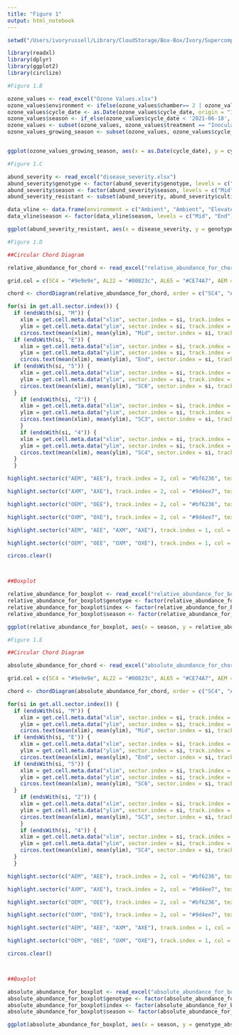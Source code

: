 ```yaml
---
title: "Figure 1"
output: html_notebook
---
```


```r
setwd("/Users/ivoryrussell/Library/CloudStorage/Box-Box/Ivory/Supercomputer/Github/Figure 1")
```

```r
library(readxl)
library(dplyr)
library(ggplot2)
library(circlize)
```


```r
#Figure 1.B 

ozone_values <- read_excel("Ozone Values.xlsx")
ozone_values$environment <- ifelse(ozone_values$chamber== 2 | ozone_values$chamber== 3 | ozone_values$chamber== 6 | ozone_values$chamber== 7 | ozone_values$chamber== 10 | ozone_values$chamber== 11,"Elevated Ozone", "Ambient")
ozone_values$cycle_date <- as.Date(ozone_values$cycle_date, origin = "1899-12-30")
ozone_values$season <- if_else(ozone_values$cycle_date < '2021-06-18', "Mid", "End")
ozone_values <- subset(ozone_values, ozone_values$treatment == "Inoculated")
ozone_values_growing_season <- subset(ozone_values, ozone_values$cycle_date < '2021-07-29')


ggplot(ozone_values_growing_season, aes(x = as.Date(cycle_date), y = cycle_o3_ave, color = environment)) + geom_point(size = 0.1) + geom_smooth(method = "lm", se = FALSE) + scale_color_manual(values = c("Ambient" = "lightskyblue", "Elevated Ozone" = "red2")) + xlab("") + ylab("Ozone (O3) Concentration (ppm)") + geom_hline(yintercept=40, linetype='dotted') + labs(color ="Environment")
```

```r
#Figure 1.C

abund_severity <- read_excel("disease_severity.xlsx")
abund_severity$genotype <- factor(abund_severity$genotype, levels = c("AL65", "AL22", "SC4"))
abund_severity$season <- factor(abund_severity$season, levels = c("Mid", "End"))
abund_severity_resistant <- subset(abund_severity, abund_severity$cultivar == "Resistant")

data_vline <- data.frame(environment = c("Ambient", "Ambient", "Elevated", "Elevated"), vline = c(0.291, 0.375, 2.125, 12.614), season = c("End", "Mid", "End", "Mid"))
data_vline$season <- factor(data_vline$season, levels = c("Mid", "End"))

ggplot(abund_severity_resistant, aes(x = disease_severity, y = genotype_absolute_abundance, color = genotype, shape = season)) + geom_point()  + scale_color_manual(values = c("#CE74A7", "#00823c", "#9e9e9e")) + scale_shape_manual(values = c(1, 2)) + facet_grid(environment~cultivar) + theme_bw() + geom_vline(data = data_vline, aes(xintercept = vline, linetype = season), size = 0.2) + scale_linetype_manual(values = c(4, 1)) + xlab("Disease Severity") + ylab("Genotype Absolute Abundance") + labs(shape = "Season") + labs(linetype = "Season") + labs(color = "Genotype")
```

```r
#Figure 1.D

##Circular Chord Diagram

relative_abundance_for_chord <- read_excel("relative_abundance_for_chord.xlsx")

grid.col = c(SC4 = "#9e9e9e", AL22 = "#00823c", AL65 = "#CE74A7", AEM = "#4169E1", AEE = "#FFA500", AXM = "#4169E1", AXE = "#FFA500", OEM = "#4169E1", OEE = "#FFA500", OXM = "#4169E1", OXE = "#FFA500")

chord <- chordDiagram(relative_abundance_for_chord, order = c("SC4", "AL22", "AL65", "AEM", "AEE", "AXM", "AXE", "OEM", "OEE", "OXM", "OXE"), small.gap = 5, big.gap = 10, grid.col = grid.col, row.col = c("#FF000080", "#00FF0010", "#0000FF10"), annotationTrack = c("grid"), preAllocateTracks = list(list(tAbundanceck.height = 0.1), list(track.height = 0.1)), annotationTrackHeight = mm_h(3))

for(si in get.all.sector.index()) {
  if (endsWith(si, "M")) {
    xlim = get.cell.meta.data("xlim", sector.index = si, track.index = 1)
    ylim = get.cell.meta.data("ylim", sector.index = si, track.index = 1)
    circos.text(mean(xlim), mean(ylim), "Mid", sector.index = si, track.index = 3, facing = "bending.inside", niceFacing = TRUE, col = "black", cex = 0.9)}
  if (endsWith(si, "E")) {
    xlim = get.cell.meta.data("xlim", sector.index = si, track.index = 1)
    ylim = get.cell.meta.data("ylim", sector.index = si, track.index = 1)
    circos.text(mean(xlim), mean(ylim), "End", sector.index = si, track.index = 3, facing = "bending.inside", niceFacing = TRUE, col = "black", cex = 0.9)}
  if (endsWith(si, "5")) {
    xlim = get.cell.meta.data("xlim", sector.index = si, track.index = 1)
    ylim = get.cell.meta.data("ylim", sector.index = si, track.index = 1)
    circos.text(mean(xlim), mean(ylim), "SC6", sector.index = si, track.index = 3, facing = "bending.inside", niceFacing = TRUE, col = "black", cex = 0.9)
  }
    if (endsWith(si, "2")) {
    xlim = get.cell.meta.data("xlim", sector.index = si, track.index = 1)
    ylim = get.cell.meta.data("ylim", sector.index = si, track.index = 1)
    circos.text(mean(xlim), mean(ylim), "SC3", sector.index = si, track.index = 3, facing = "bending.inside", niceFacing = TRUE, col = "black", cex = 0.9)
    }
    if (endsWith(si, "4")) {
    xlim = get.cell.meta.data("xlim", sector.index = si, track.index = 1)
    ylim = get.cell.meta.data("ylim", sector.index = si, track.index = 1)
    circos.text(mean(xlim), mean(ylim), "SC4", sector.index = si, track.index = 3, facing = "bending.inside", niceFacing = TRUE, col = "black", cex = 0.9)
  }
  }

highlight.sector(c("AEM", "AEE"), track.index = 2, col = "#bf6236", text = "Susceptible", niceFacing = TRUE, facing="bending.inside", font = 1, cex = 0.9)

highlight.sector(c("AXM", "AXE"), track.index = 2, col = "#9d4ee7", text = "Resistant", niceFacing = TRUE, facing="bending.inside", font = 1, cex = 0.9)

highlight.sector(c("OEM", "OEE"), track.index = 2, col = "#bf6236", text = "Susceptible", niceFacing = TRUE, facing="bending.inside", font = 1, cex = 0.9)

highlight.sector(c("OXM", "OXE"), track.index = 2, col = "#9d4ee7", text = "Resistant", niceFacing = TRUE, facing="bending.inside", font = 1, cex = 0.9)

highlight.sector(c("AEM", "AEE", "AXM", "AXE"), track.index = 1, col = "#87CEFA", text = "Ambient", niceFacing = TRUE, facing="bending.inside", font = 1, cex = 0.9)

highlight.sector(c("OEM", "OEE", "OXM", "OXE"), track.index = 1, col = "#FF4e4e", text = "Elevated O3", niceFacing = TRUE, facing="bending.inside", font = 1, cex = 0.9)

circos.clear()



##Boxplot

relative_abundance_for_boxplot <- read_excel("relative_abundance_for_boxplot.xlsx")
relative_abundance_for_boxplot$genotype <- factor(relative_abundance_for_boxplot$genotype, levels = c("AL65", "AL22", "SC4"))
relative_abundance_for_boxplot$index <- factor(relative_abundance_for_boxplot$index, levels = c("ASM", "ASE", "ARM", "ARE", "ESM", "ESE", "ERM", "ERE"))
relative_abundance_for_boxplot$season <- factor(relative_abundance_for_boxplot$season, levels = c("Mid", "End"))

ggplot(relative_abundance_for_boxplot, aes(x = season, y = relative_abundance, fill = genotype)) + geom_boxplot(lwd=0.2) + scale_fill_manual(values = c("#CE74A7", "#00823c", "#9e9e9e")) + facet_grid(cultivar~environment) + theme_bw() + xlab("Season") + ylab("Relative Abundance") + labs(fill = "Genotype")
```

```r
#Figure 1.E

##Circular Chord Diagram

absolute_abundance_for_chord <- read_excel("absolute_abundance_for_chord.xlsx")

grid.col = c(SC4 = "#9e9e9e", AL22 = "#00823c", AL65 = "#CE74A7", AEM = "#4169E1", AEE = "#FFA500", AXM = "#4169E1", AXE = "#FFA500", OEM = "#4169E1", OEE = "#FFA500", OXM = "#4169E1", OXE = "#FFA500")

chord <- chordDiagram(absolute_abundance_for_chord, order = c("SC4", "AL22", "AL65", "AEM", "AEE", "AXM", "AXE", "OEM", "OEE", "OXM", "OXE"), small.gap = 5, big.gap = 10, grid.col = grid.col, row.col = c("#FF000080", "#00FF0010", "#0000FF10"), annotationTrack = c("grid"), preAllocateTracks = list(list(tAbundanceck.height = 0.1), list(track.height = 0.1)), annotationTrackHeight = mm_h(3))

for(si in get.all.sector.index()) {
  if (endsWith(si, "M")) {
    xlim = get.cell.meta.data("xlim", sector.index = si, track.index = 1)
    ylim = get.cell.meta.data("ylim", sector.index = si, track.index = 1)
    circos.text(mean(xlim), mean(ylim), "Mid", sector.index = si, track.index = 3, facing = "bending.inside", niceFacing = TRUE, col = "black", cex = 0.9)}
  if (endsWith(si, "E")) {
    xlim = get.cell.meta.data("xlim", sector.index = si, track.index = 1)
    ylim = get.cell.meta.data("ylim", sector.index = si, track.index = 1)
    circos.text(mean(xlim), mean(ylim), "End", sector.index = si, track.index = 3, facing = "bending.inside", niceFacing = TRUE, col = "black", cex = 0.9)}
  if (endsWith(si, "5")) {
    xlim = get.cell.meta.data("xlim", sector.index = si, track.index = 1)
    ylim = get.cell.meta.data("ylim", sector.index = si, track.index = 1)
    circos.text(mean(xlim), mean(ylim), "SC6", sector.index = si, track.index = 3, facing = "bending.inside", niceFacing = TRUE, col = "black", cex = 0.9)
  }
    if (endsWith(si, "2")) {
    xlim = get.cell.meta.data("xlim", sector.index = si, track.index = 1)
    ylim = get.cell.meta.data("ylim", sector.index = si, track.index = 1)
    circos.text(mean(xlim), mean(ylim), "SC3", sector.index = si, track.index = 3, facing = "bending.inside", niceFacing = TRUE, col = "black", cex = 0.9)
    }
    if (endsWith(si, "4")) {
    xlim = get.cell.meta.data("xlim", sector.index = si, track.index = 1)
    ylim = get.cell.meta.data("ylim", sector.index = si, track.index = 1)
    circos.text(mean(xlim), mean(ylim), "SC4", sector.index = si, track.index = 3, facing = "bending.inside", niceFacing = TRUE, col = "black", cex = 0.9)
  }
  }

highlight.sector(c("AEM", "AEE"), track.index = 2, col = "#bf6236", text = "Susceptible", niceFacing = TRUE, facing="bending.inside", font = 1, cex = 0.9)

highlight.sector(c("AXM", "AXE"), track.index = 2, col = "#9d4ee7", text = "Resistant", niceFacing = TRUE, facing="bending.inside", font = 1, cex = 0.9)

highlight.sector(c("OEM", "OEE"), track.index = 2, col = "#bf6236", text = "Susceptible", niceFacing = TRUE, facing="bending.inside", font = 1, cex = 0.9)

highlight.sector(c("OXM", "OXE"), track.index = 2, col = "#9d4ee7", text = "Resistant", niceFacing = TRUE, facing="bending.inside", font = 1, cex = 0.9)

highlight.sector(c("AEM", "AEE", "AXM", "AXE"), track.index = 1, col = "#87CEFA", text = "Ambient", niceFacing = TRUE, facing="bending.inside", font = 1, cex = 0.9)

highlight.sector(c("OEM", "OEE", "OXM", "OXE"), track.index = 1, col = "#FF4e4e", text = "Elevated O3", niceFacing = TRUE, facing="bending.inside", font = 1, cex = 0.9)

circos.clear()



##Boxplot

absolute_abundance_for_boxplot <- read_excel("absolute_abundance_for_boxplot.xlsx")
absolute_abundance_for_boxplot$genotype <- factor(absolute_abundance_for_boxplot$genotype, levels = c("AL65", "AL22", "SC4"))
absolute_abundance_for_boxplot$index <- factor(absolute_abundance_for_boxplot$index, levels = c("ASM", "ASE", "ARM", "ARE", "ESM", "ESE", "ERM", "ERE"))
absolute_abundance_for_boxplot$season <- factor(absolute_abundance_for_boxplot$season, levels = c("Mid", "End"))

ggplot(absolute_abundance_for_boxplot, aes(x = season, y = genotype_absolute_abundance, fill = genotype)) + geom_boxplot(lwd=0.2) + scale_fill_manual(values = c("#CE74A7", "#00823c", "#9e9e9e")) + facet_grid(cultivar~environment) + theme_bw() + xlab("Season") + ylab("Absolute Abundance") + labs(fill = "Genotype")
```

